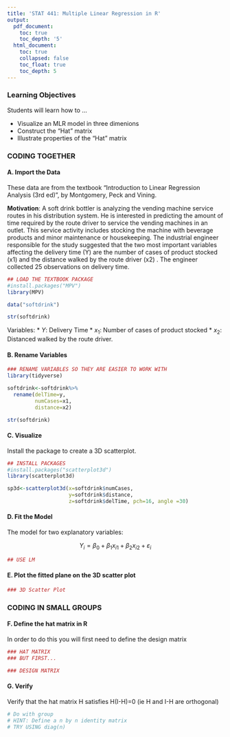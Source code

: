 ```yaml
---
title: 'STAT 441: Multiple Linear Regression in R'
output:
  pdf_document:
    toc: true
    toc_depth: '5'
  html_document:
    toc: true
    collapsed: false
    toc_float: true
    toc_depth: 5
---
```


### Learning Objectives 

Students will learn how to ...

* Visualize an MLR model in three dimenions
* Construct the "Hat" matrix
* Illustrate properties of the "Hat" matrix


### CODING TOGETHER 

#### A. Import the Data 

These data are from the textbook "Introduction to Linear Regression Analysis (3rd ed)", by Montgomery, Peck and Vining.


**Motivation**: A soft drink bottler is analyzing the vending machine service routes in his distribution system.  He is interested in predicting the amount of time required by the route driver to service the vending machines in an outlet.  This service activity includes stocking the machine with beverage products and minor maintenance or housekeeping.  The industrial engineer responsible for the study suggested that the two most important variables affecting the delivery time (Y) are the number of cases of product stocked (x1) and the distance walked by the route driver  (x2) .  The engineer collected 25 observations on delivery time. 

```r
## LOAD THE TEXTBOOK PACKAGE
#install.packages("MPV")
library(MPV)

data("softdrink")

str(softdrink)
```
Variables: 
* $Y$: Delivery Time
* $x_1$: Number of cases of product stocked
* $x_2$: Distanced walked by the route driver. 

#### B. Rename Variables

```r
### RENAME VARIABLES SO THEY ARE EASIER TO WORK WITH
library(tidyverse)

softdrink<-softdrink%>%
  rename(delTime=y, 
         numCases=x1, 
         distance=x2)

str(softdrink)
```


#### C. Visualize 

Install the package to create a 3D scatterplot.

```r
## INSTALL PACKAGES
#install.packages("scatterplot3d")
library(scatterplot3d)

sp3d<-scatterplot3d(x=softdrink$numCases, 
                    y=softdrink$distance, 
                    z=softdrink$delTime, pch=16, angle =30)

```

#### D. Fit the Model

The model for two explanatory variables: 

$$Y_i=\beta_0+\beta_1x_{i1}+\beta_2x_{i2}+\varepsilon_i$$

```r
## USE LM

```


#### E. Plot the fitted plane on the 3D scatter plot

```r
### 3D Scatter Plot
```

### CODING IN SMALL GROUPS 

#### F. Define the hat matrix in R

In order to do this you will first need to define the design matrix

```r
### HAT MATRIX
### BUT FIRST...

### DESIGN MATRIX

```


#### G. Verify

Verify that the hat matrix H satisfies H(I-H)=0 (ie H and I-H are orthogonal)

```r
# Do with group
# HINT: Define a n by n identity matrix
# TRY USING diag(n)



```




